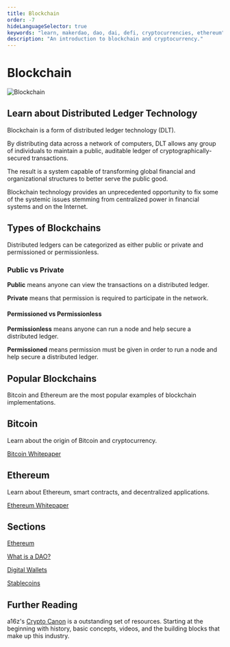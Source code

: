 ```yaml
---
title: Blockchain
order: -7
hideLanguageSelector: true
keywords: "learn, makerdao, dao, dai, defi, cryptocurrencies, ethereum"
description: "An introduction to blockchain and cryptocurrency."
---
```


# Blockchain

<InfoBlock>


![Blockchain](/images/illustrations/Short-1.png)

<Box>

## Learn about Distributed Ledger Technology

</Box>

</InfoBlock>

Blockchain is a form of distributed ledger technology (DLT).

By distributing data across a network of computers, DLT allows any group of individuals to maintain a public, auditable ledger of cryptographically-secured transactions.

The result is a system capable of transforming global financial and organizational structures to better serve the public good.

Blockchain technology provides an unprecedented opportunity to fix some of the systemic issues stemming from centralized power in financial systems and on the Internet.

## Types of Blockchains

Distributed ledgers can be categorized as either public or private and permissioned or permissionless.

<Column>


<Box>


### Public vs Private

**Public** means anyone can view the transactions on a distributed ledger.

**Private** means that permission is required to participate in the network.

</Box>


<Box>


#### Permissioned vs Permissionless

**Permissionless** means anyone can run a node and help secure a distributed ledger.

**Permissioned** means permission must be given in order to run a node and help secure a distributed ledger.

</Box>


</Column>


## Popular Blockchains

Bitcoin and Ethereum are the most popular examples of blockchain implementations.

<Tout>


<Box>


## Bitcoin <Icon name="btc_circle_color" size={30} />

Learn about the origin of Bitcoin and cryptocurrency.

[Bitcoin Whitepaper](https://github.com/wbnns/bitcoinwhitepaper/blob/master/English/bitcoin.pdf)

</Box>

<Box>

## Ethereum <Icon name="ether_color" size={30} />

Learn about Ethereum, smart contracts, and decentralized applications.

[Ethereum Whitepaper](https://ethereum.org/en/whitepaper/)

</Box>

</Tout>

## Sections

<List>

[Ethereum](/learn/blockchain-fundamentals/ethereum/)

[What is a DAO?](/learn/blockchain-fundamentals/daos/)

[Digital Wallets](/learn/blockchain-fundamentals/wallets/)

[Stablecoins](/learn/blockchain-fundamentals/stablecoins/)

</List>

## Further Reading

a16z's [Crypto Canon](https://a16z.com/2018/02/10/crypto-readings-resources/) is a outstanding set of resources. Starting at the beginning with history, basic concepts, videos, and the building blocks that make up this industry.